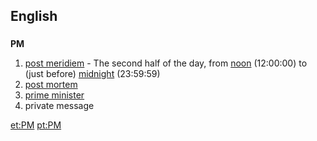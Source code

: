 {{see|[[Pm]]}}
==English==
==={{initialism}}===
'''PM'''

# [[post meridiem]] - The second half of the day, from [[noon]] (12:00:00) to (just before) [[midnight]] (23:59:59)
# [[post mortem]]
# [[prime minister]]
# private message

[[et:PM]]
[[pt:PM]]